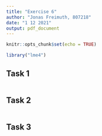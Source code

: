 ```yaml
---
title: "Exercise 6"
author: "Jonas Freimuth, 807218"
date: "1 12 2021"
output: pdf_document
---
```


```r
knitr::opts_chunk$set(echo = TRUE)

library("lme4")

```

## Task 1

```r

```


## Task 2

```r

```


## Task 3

```r

```

